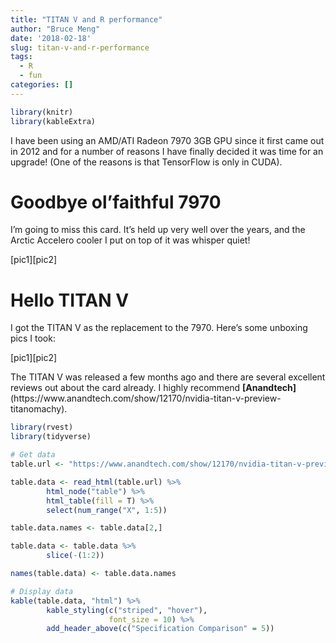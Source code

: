 ```yaml
---
title: "TITAN V and R performance"
author: "Bruce Meng"
date: '2018-02-18'
slug: titan-v-and-r-performance
tags:
  - R
  - fun
categories: []
---
```


```r
library(knitr)
library(kableExtra)
```

I have been using an AMD/ATI Radeon 7970 3GB GPU since it first came out in 2012 and for a number of reasons I have finally decided it was time for an upgrade! (One of the reasons is that TensorFlow is only in CUDA). 

# Goodbye ol'faithful 7970

I'm going to miss this card. It's held up very well over the years, and the Arctic Accelero cooler I put on top of it was whisper quiet!

[pic1][pic2]


# Hello TITAN V

I got the TITAN V as the replacement to the 7970. Here's some unboxing pics I took:

[pic1][pic2]

The TITAN V was released a few months ago and there are several excellent reviews out about the card already. I highly recommend **[Anandtech]**(https://www.anandtech.com/show/12170/nvidia-titan-v-preview-titanomachy).

```r
library(rvest)
library(tidyverse)

# Get data
table.url <- "https://www.anandtech.com/show/12170/nvidia-titan-v-preview-titanomachy"

table.data <- read_html(table.url) %>%
        html_node("table") %>%
        html_table(fill = T) %>%
        select(num_range("X", 1:5))

table.data.names <- table.data[2,]

table.data <- table.data %>%
        slice(-(1:2))

names(table.data) <- table.data.names

# Display data
kable(table.data, "html") %>%
        kable_styling(c("striped", "hover"),
                      font_size = 10) %>%
        add_header_above(c("Specification Comparison" = 5))

```